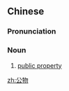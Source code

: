==Chinese==
{{zh-forms}}

===Pronunciation===
{{zh-pron
|m=gōngwù
|mn=kong-bu̍t
|cat=n
}}

===Noun===
{{zh-noun}}

# [[public property]]

[[zh:公物]]